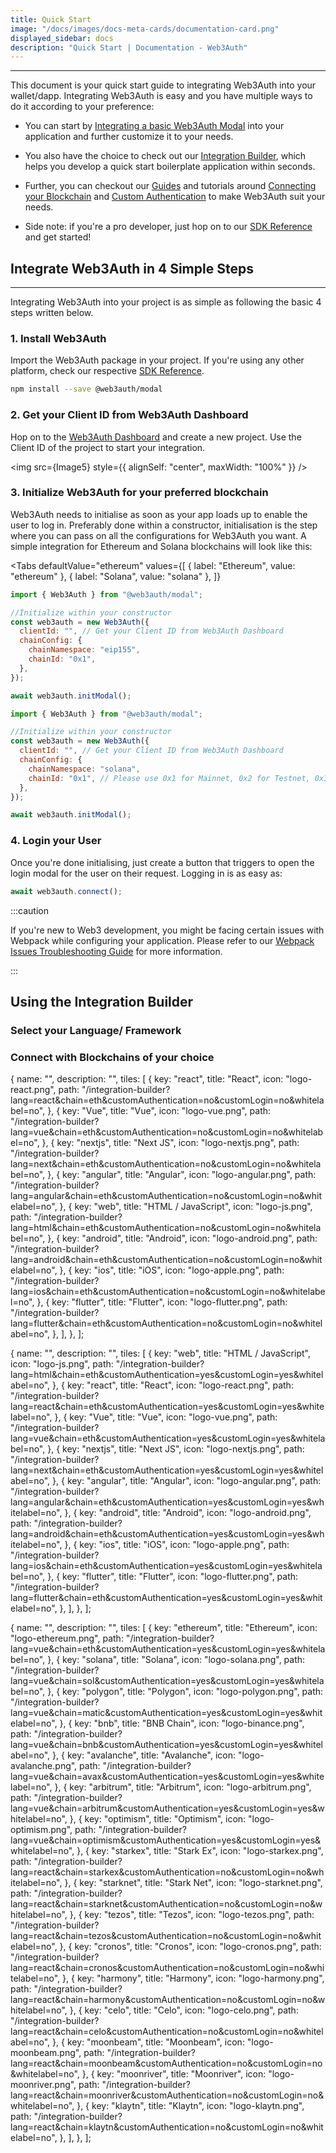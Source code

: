 ```yaml
---
title: Quick Start
image: "/docs/images/docs-meta-cards/documentation-card.png"
displayed_sidebar: docs
description: "Quick Start | Documentation - Web3Auth"
---
```


---


This document is your quick start guide to integrating Web3Auth into your wallet/dapp. Integrating Web3Auth is easy and you have multiple ways to do
it according to your preference:

- You can start by [Integrating a basic Web3Auth Modal](#integrate-web3auth-in-4-simple-steps) into your application and further customize it to your
  needs.

- You also have the choice to check out our [Integration Builder](/docs/integration-builder), which helps you develop a quick start boilerplate
  application within seconds.

- Further, you can checkout our [Guides](/docs/guides) and tutorials around [Connecting your Blockchain](/docs/connect-blockchain/) and
  [Custom Authentication](/docs/custom-authentication/) to make Web3Auth suit your needs.

- Side note: if you're a pro developer, just hop on to our [SDK Reference](/docs/sdk) and get started!

## Integrate Web3Auth in 4 Simple Steps

---

Integrating Web3Auth into your project is as simple as following the basic 4 steps written below.

### 1. Install Web3Auth

Import the Web3Auth package in your project. If you're using any other platform, check our respective [SDK Reference](/docs/sdk).

```bash npm2yarn
npm install --save @web3auth/modal
```

### 2. Get your Client ID from Web3Auth Dashboard

Hop on to the [Web3Auth Dashboard](https://dashboard.web3auth.io) and create a new project. Use the Client ID of the project to start your
integration.

<img src={Image5} style={{ alignSelf: "center", maxWidth: "100%" }} />

### 3. Initialize Web3Auth for your preferred blockchain

Web3Auth needs to initialise as soon as your app loads up to enable the user to log in. Preferably done within a constructor, initialisation is the
step where you can pass on all the configurations for Web3Auth you want. A simple integration for Ethereum and Solana blockchains will look like this:

<Tabs
  defaultValue="ethereum"
  values={[
    { label: "Ethereum", value: "ethereum" },
    { label: "Solana", value: "solana" },
  ]}
>

<TabItem value="ethereum">

```js
import { Web3Auth } from "@web3auth/modal";

//Initialize within your constructor
const web3auth = new Web3Auth({
  clientId: "", // Get your Client ID from Web3Auth Dashboard
  chainConfig: {
    chainNamespace: "eip155",
    chainId: "0x1",
  },
});

await web3auth.initModal();
```

</TabItem>

<TabItem value="solana">

```js
import { Web3Auth } from "@web3auth/modal";

//Initialize within your constructor
const web3auth = new Web3Auth({
  clientId: "", // Get your Client ID from Web3Auth Dashboard
  chainConfig: {
    chainNamespace: "solana",
    chainId: "0x1", // Please use 0x1 for Mainnet, 0x2 for Testnet, 0x3 for Devnet
  },
});

await web3auth.initModal();
```

</TabItem>

</Tabs>

### 4. Login your User

Once you're done initialising, just create a button that triggers to open the login modal for the user on their request. Logging in is as easy as:

```js
await web3auth.connect();
```

:::caution

If you're new to Web3 development, you might be facing certain issues with Webpack while configuring your application. Please refer to our
[Webpack Issues Troubleshooting Guide](/docs/troubleshooting/webpack-issues) for more information.

:::

## Using the Integration Builder

### Select your Language/ Framework

<Tiles tileGroups={tileGroupsData1} />

### Connect with Blockchains of your choice

<Tiles tileGroups={tileGroupsData3} />

  {
    name: "",
    description: "",
    tiles: [
      {
        key: "react",
        title: "React",
        icon: "logo-react.png",
        path: "/integration-builder?lang=react&chain=eth&customAuthentication=no&customLogin=no&whitelabel=no",
      },
      {
        key: "Vue",
        title: "Vue",
        icon: "logo-vue.png",
        path: "/integration-builder?lang=vue&chain=eth&customAuthentication=no&customLogin=no&whitelabel=no",
      },
      {
        key: "nextjs",
        title: "Next JS",
        icon: "logo-nextjs.png",
        path: "/integration-builder?lang=next&chain=eth&customAuthentication=no&customLogin=no&whitelabel=no",
      },
      {
        key: "angular",
        title: "Angular",
        icon: "logo-angular.png",
        path: "/integration-builder?lang=angular&chain=eth&customAuthentication=no&customLogin=no&whitelabel=no",
      },
      {
        key: "web",
        title: "HTML / JavaScript",
        icon: "logo-js.png",
        path: "/integration-builder?lang=html&chain=eth&customAuthentication=no&customLogin=no&whitelabel=no",
      },
      {
        key: "android",
        title: "Android",
        icon: "logo-android.png",
        path: "/integration-builder?lang=android&chain=eth&customAuthentication=no&customLogin=no&whitelabel=no",
      },
      {
        key: "ios",
        title: "iOS",
        icon: "logo-apple.png",
        path: "/integration-builder?lang=ios&chain=eth&customAuthentication=no&customLogin=no&whitelabel=no",
      },
      {
        key: "flutter",
        title: "Flutter",
        icon: "logo-flutter.png",
        path: "/integration-builder?lang=flutter&chain=eth&customAuthentication=no&customLogin=no&whitelabel=no",
      },
    ],
  },
];

  {
    name: "",
    description: "",
    tiles: [
      {
        key: "web",
        title: "HTML / JavaScript",
        icon: "logo-js.png",
        path: "/integration-builder?lang=html&chain=eth&customAuthentication=yes&customLogin=yes&whitelabel=no",
      },
      {
        key: "react",
        title: "React",
        icon: "logo-react.png",
        path: "/integration-builder?lang=react&chain=eth&customAuthentication=yes&customLogin=yes&whitelabel=no",
      },
      {
        key: "Vue",
        title: "Vue",
        icon: "logo-vue.png",
        path: "/integration-builder?lang=vue&chain=eth&customAuthentication=yes&customLogin=yes&whitelabel=no",
      },
      {
        key: "nextjs",
        title: "Next JS",
        icon: "logo-nextjs.png",
        path: "/integration-builder?lang=next&chain=eth&customAuthentication=yes&customLogin=yes&whitelabel=no",
      },
      {
        key: "angular",
        title: "Angular",
        icon: "logo-angular.png",
        path: "/integration-builder?lang=angular&chain=eth&customAuthentication=yes&customLogin=yes&whitelabel=no",
      },
      {
        key: "android",
        title: "Android",
        icon: "logo-android.png",
        path: "/integration-builder?lang=android&chain=eth&customAuthentication=yes&customLogin=yes&whitelabel=no",
      },
      {
        key: "ios",
        title: "iOS",
        icon: "logo-apple.png",
        path: "/integration-builder?lang=ios&chain=eth&customAuthentication=yes&customLogin=yes&whitelabel=no",
      },
      {
        key: "flutter",
        title: "Flutter",
        icon: "logo-flutter.png",
        path: "/integration-builder?lang=flutter&chain=eth&customAuthentication=yes&customLogin=yes&whitelabel=no",
      },
    ],
  },
];

  {
    name: "",
    description: "",
    tiles: [
      {
        key: "ethereum",
        title: "Ethereum",
        icon: "logo-ethereum.png",
        path: "/integration-builder?lang=vue&chain=eth&customAuthentication=yes&customLogin=yes&whitelabel=no",
      },
      {
        key: "solana",
        title: "Solana",
        icon: "logo-solana.png",
        path: "/integration-builder?lang=vue&chain=sol&customAuthentication=yes&customLogin=yes&whitelabel=no",
      },
      {
        key: "polygon",
        title: "Polygon",
        icon: "logo-polygon.png",
        path: "/integration-builder?lang=vue&chain=matic&customAuthentication=yes&customLogin=yes&whitelabel=no",
      },
      {
        key: "bnb",
        title: "BNB Chain",
        icon: "logo-binance.png",
        path: "/integration-builder?lang=vue&chain=bnb&customAuthentication=yes&customLogin=yes&whitelabel=no",
      },
      {
        key: "avalanche",
        title: "Avalanche",
        icon: "logo-avalanche.png",
        path: "/integration-builder?lang=vue&chain=avax&customAuthentication=yes&customLogin=yes&whitelabel=no",
      },
      {
        key: "arbitrum",
        title: "Arbitrum",
        icon: "logo-arbitrum.png",
        path: "/integration-builder?lang=vue&chain=arbitrum&customAuthentication=yes&customLogin=yes&whitelabel=no",
      },
      {
        key: "optimism",
        title: "Optimism",
        icon: "logo-optimism.png",
        path: "/integration-builder?lang=vue&chain=optimism&customAuthentication=yes&customLogin=yes&whitelabel=no",
      },
      {
        key: "starkex",
        title: "Stark Ex",
        icon: "logo-starkex.png",
        path: "/integration-builder?lang=react&chain=starkex&customAuthentication=no&customLogin=no&whitelabel=no",
      },
      {
        key: "starknet",
        title: "Stark Net",
        icon: "logo-starknet.png",
        path: "/integration-builder?lang=react&chain=starknet&customAuthentication=no&customLogin=no&whitelabel=no",
      },
      {
        key: "tezos",
        title: "Tezos",
        icon: "logo-tezos.png",
        path: "/integration-builder?lang=react&chain=tezos&customAuthentication=no&customLogin=no&whitelabel=no",
      },
      {
        key: "cronos",
        title: "Cronos",
        icon: "logo-cronos.png",
        path: "/integration-builder?lang=react&chain=cronos&customAuthentication=no&customLogin=no&whitelabel=no",
      },
      {
        key: "harmony",
        title: "Harmony",
        icon: "logo-harmony.png",
        path: "/integration-builder?lang=react&chain=harmony&customAuthentication=no&customLogin=no&whitelabel=no",
      },
      {
        key: "celo",
        title: "Celo",
        icon: "logo-celo.png",
        path: "/integration-builder?lang=react&chain=celo&customAuthentication=no&customLogin=no&whitelabel=no",
      },
      {
        key: "moonbeam",
        title: "Moonbeam",
        icon: "logo-moonbeam.png",
        path: "/integration-builder?lang=react&chain=moonbeam&customAuthentication=no&customLogin=no&whitelabel=no",
      },
      {
        key: "moonriver",
        title: "Moonriver",
        icon: "logo-moonriver.png",
        path: "/integration-builder?lang=react&chain=moonriver&customAuthentication=no&customLogin=no&whitelabel=no",
      },
      {
        key: "klaytn",
        title: "Klaytn",
        icon: "logo-klaytn.png",
        path: "/integration-builder?lang=react&chain=klaytn&customAuthentication=no&customLogin=no&whitelabel=no",
      },
    ],
  },
];
